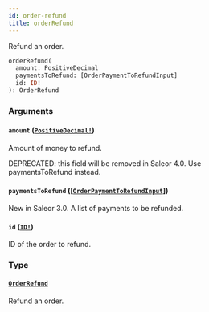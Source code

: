 ```yaml
---
id: order-refund
title: orderRefund
---
```


Refund an order.

```graphql
orderRefund(
  amount: PositiveDecimal
  paymentsToRefund: [OrderPaymentToRefundInput]
  id: ID!
): OrderRefund

```

### Arguments

#### `amount` ([`PositiveDecimal!`](../../../developer/api-reference/scalars/positive-decimal))

Amount of money to refund.

DEPRECATED: this field will be removed in Saleor 4.0. Use paymentsToRefund instead.

#### `paymentsToRefund` ([[`OrderPaymentToRefundInput`](../../../developer/api-reference/inputs/order-payment-to-refund-input)])

New in Saleor 3.0. A list of payments to be refunded.

#### `id` ([`ID!`](../../../developer/api-reference/scalars/id))

ID of the order to refund.

### Type

#### [`OrderRefund`](../../../developer/api-reference/objects/order-refund)

Refund an order.

